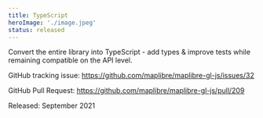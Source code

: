 ```yaml
---
title: TypeScript
heroImage: './image.jpeg'
status: released
---
```


Convert the entire library into TypeScript - add types & improve tests while remaining compatible on the API level.

GitHub tracking issue: https://github.com/maplibre/maplibre-gl-js/issues/32

GitHub Pull Request: https://github.com/maplibre/maplibre-gl-js/pull/209

Released: September 2021
